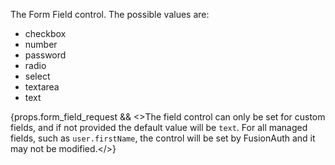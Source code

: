 
The Form Field control. The possible values are:

 * <InlineFieldValue>checkbox</InlineFieldValue>
 * <InlineFieldValue>number</InlineFieldValue>
 * <InlineFieldValue>password</InlineFieldValue>
 * <InlineFieldValue>radio</InlineFieldValue>
 * <InlineFieldValue>select</InlineFieldValue>
 * <InlineFieldValue>textarea</InlineFieldValue>
 * <InlineFieldValue>text</InlineFieldValue>

{props.form_field_request && <>The field control can only be set for custom fields, and if not provided the default value will be <code>text</code>. For all managed fields, such as <code>user.firstName</code>, the control will be set by FusionAuth and it may not be modified.</>}
